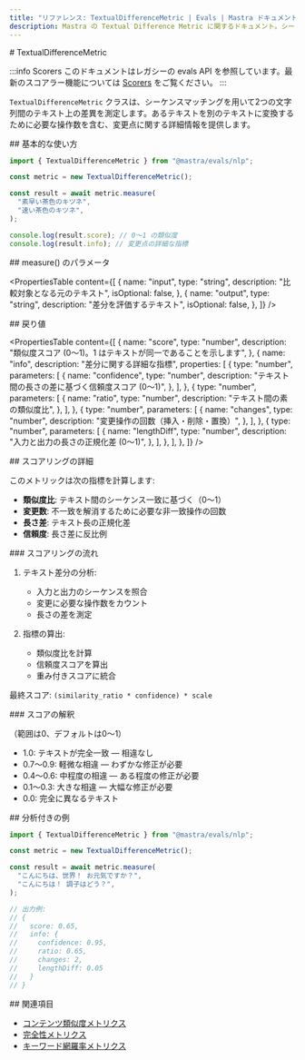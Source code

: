 ```yaml
---
title: "リファレンス: TextualDifferenceMetric | Evals | Mastra ドキュメント"
description: Mastra の Textual Difference Metric に関するドキュメント。シーケンス照合により、文字列間のテキストの差異を測定します。
---
```


<div id="textualdifferencemetric">
  # TextualDifferenceMetric
</div>

:::info Scorers
このドキュメントはレガシーの evals API を参照しています。最新のスコアラー機能については [Scorers](/docs/scorers/overview) をご覧ください。
:::

`TextualDifferenceMetric` クラスは、シーケンスマッチングを用いて2つの文字列間のテキスト上の差異を測定します。あるテキストを別のテキストに変換するために必要な操作数を含む、変更点に関する詳細情報を提供します。

<div id="basic-usage">
  ## 基本的な使い方
</div>

```typescript
import { TextualDifferenceMetric } from "@mastra/evals/nlp";

const metric = new TextualDifferenceMetric();

const result = await metric.measure(
  "素早い茶色のキツネ",
  "速い茶色のキツネ",
);

console.log(result.score); // 0〜1 の類似度
console.log(result.info); // 変更点の詳細な指標
```


<div id="measure-parameters">
  ## measure() のパラメータ
</div>

<PropertiesTable
  content={[
    {
      name: "input",
      type: "string",
      description: "比較対象となる元のテキスト",
      isOptional: false,
    },
    {
      name: "output",
      type: "string",
      description: "差分を評価するテキスト",
      isOptional: false,
    },
  ]}
/>

<div id="returns">
  ## 戻り値
</div>

<PropertiesTable
  content={[
    {
      name: "score",
      type: "number",
      description: "類似度スコア (0〜1)。1 はテキストが同一であることを示します",
    },
    {
      name: "info",
      description: "差分に関する詳細な指標",
      properties: [
        {
          type: "number",
          parameters: [
            {
              name: "confidence",
              type: "number",
              description:
                "テキスト間の長さの差に基づく信頼度スコア (0〜1)",
            },
          ],
        },
        {
          type: "number",
          parameters: [
            {
              name: "ratio",
              type: "number",
              description: "テキスト間の素の類似度比",
            },
          ],
        },
        {
          type: "number",
          parameters: [
            {
              name: "changes",
              type: "number",
              description:
                "変更操作の回数（挿入・削除・置換）",
            },
          ],
        },
        {
          type: "number",
          parameters: [
            {
              name: "lengthDiff",
              type: "number",
              description:
                "入力と出力の長さの正規化差 (0〜1)",
            },
          ],
        },
      ],
    },
  ]}
/>

<div id="scoring-details">
  ## スコアリングの詳細
</div>

このメトリックは次の指標を計算します:

- **類似度比**: テキスト間のシーケンス一致に基づく（0～1）
- **変更数**: 不一致を解消するために必要な非一致操作の回数
- **長さ差**: テキスト長の正規化差
- **信頼度**: 長さ差に反比例

<div id="scoring-process">
  ### スコアリングの流れ
</div>

1. テキスト差分の分析:
   - 入力と出力のシーケンスを照合
   - 変更に必要な操作数をカウント
   - 長さの差を測定

2. 指標の算出:
   - 類似度比を計算
   - 信頼度スコアを算出
   - 重み付きスコアに統合

最終スコア: `(similarity_ratio * confidence) * scale`

<div id="score-interpretation">
  ### スコアの解釈
</div>

（範囲は0、デフォルトは0〜1）

- 1.0: テキストが完全一致 — 相違なし
- 0.7〜0.9: 軽微な相違 — わずかな修正が必要
- 0.4〜0.6: 中程度の相違 — ある程度の修正が必要
- 0.1〜0.3: 大きな相違 — 大幅な修正が必要
- 0.0: 完全に異なるテキスト

<div id="example-with-analysis">
  ## 分析付きの例
</div>

```typescript
import { TextualDifferenceMetric } from "@mastra/evals/nlp";

const metric = new TextualDifferenceMetric();

const result = await metric.measure(
  "こんにちは、世界！ お元気ですか？",
  "こんにちは！ 調子はどう？",
);

// 出力例:
// {
//   score: 0.65,
//   info: {
//     confidence: 0.95,
//     ratio: 0.65,
//     changes: 2,
//     lengthDiff: 0.05
//   }
// }
```


<div id="related">
  ## 関連項目
</div>

- [コンテンツ類似度メトリクス](./content-similarity)
- [完全性メトリクス](./completeness)
- [キーワード網羅率メトリクス](./keyword-coverage)
